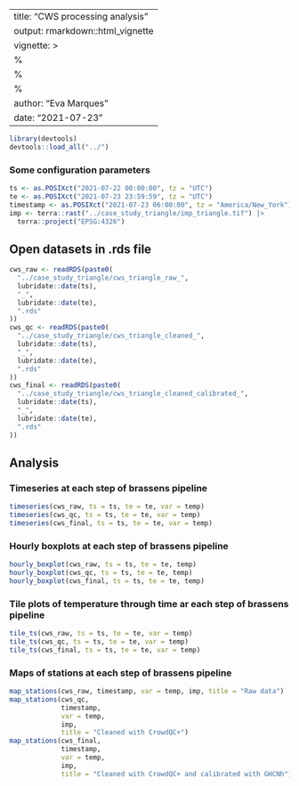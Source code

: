 
---
title: "CWS processing analysis"
output: rmarkdown::html_vignette
vignette: >
  %\VignetteIndexEntry{CWS processing analysis}
  %\VignetteEngine{knitr::rmarkdown}
  %\VignetteEncoding{UTF-8}
author: "Eva Marques"
date: "2021-07-23"
---

```r
library(devtools)
devtools::load_all("../")
```

### Some configuration parameters

```r
ts <- as.POSIXct("2021-07-22 00:00:00", tz = "UTC")
te <- as.POSIXct("2021-07-23 23:59:59", tz = "UTC")
timestamp <- as.POSIXct("2021-07-23 06:00:00", tz = "America/New_York")
imp <- terra::rast("../case_study_triangle/imp_triangle.tif") |>
  terra::project("EPSG:4326")
```


## Open datasets in .rds file

```r
cws_raw <- readRDS(paste0(
  "../case_study_triangle/cws_triangle_raw_",
  lubridate::date(ts),
  "_",
  lubridate::date(te),
  ".rds"
))
cws_qc <- readRDS(paste0(
  "../case_study_triangle/cws_triangle_cleaned_",
  lubridate::date(ts),
  "_",
  lubridate::date(te),
  ".rds"
))
cws_final <- readRDS(paste0(
  "../case_study_triangle/cws_triangle_cleaned_calibrated_",
  lubridate::date(ts),
  "_",
  lubridate::date(te),
  ".rds"
))
```

## Analysis

### Timeseries at each step of brassens pipeline

```r
timeseries(cws_raw, ts = ts, te = te, var = temp)
timeseries(cws_qc, ts = ts, te = te, var = temp)
timeseries(cws_final, ts = ts, te = te, var = temp)
```

### Hourly boxplots at each step of brassens pipeline

```r
hourly_boxplot(cws_raw, ts = ts, te = te, temp)
hourly_boxplot(cws_qc, ts = ts, te = te, temp)
hourly_boxplot(cws_final, ts = ts, te = te, temp)
```

### Tile plots of temperature through time ar each step of brassens pipeline

```r
tile_ts(cws_raw, ts = ts, te = te, var = temp)
tile_ts(cws_qc, ts = ts, te = te, var = temp)
tile_ts(cws_final, ts = ts, te = te, var = temp)
```

### Maps of stations at each step of brassens pipeline

```r
map_stations(cws_raw, timestamp, var = temp, imp, title = "Raw data")
map_stations(cws_qc,
             timestamp,
             var = temp,
             imp,
             title = "Cleaned with CrowdQC+")
map_stations(cws_final,
             timestamp,
             var = temp,
             imp,
             title = "Cleaned with CrowdQC+ and calibrated with GHCNh")
```
